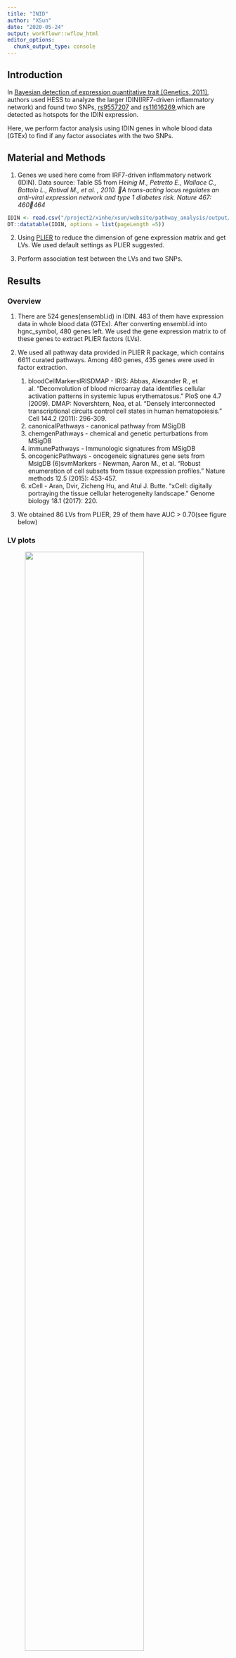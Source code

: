 ```yaml
---
title: "INID"
author: "XSun"
date: "2020-05-24"
output: workflowr::wflow_html
editor_options:
  chunk_output_type: console
---
```


## Introduction

In [Bayesian detection of expression quantitative trait [Genetics, 2011]](https://www.ncbi.nlm.nih.gov/pmc/articles/PMC3241411/), authors used HESS to analyze the larger IDIN(IRF7-driven inflammatory network) and found two SNPs, [rs9557207](https://www.ncbi.nlm.nih.gov/snp/rs9557207) and [rs11616269](https://www.ncbi.nlm.nih.gov/snp/rs11616269),which are detected as hotspots for the IDIN expression. 

Here, we perform factor analysis using IDIN genes in whole blood data (GTEx) to find if any factor associates with the two SNPs. 

## Material and Methods

1. Genes we used here come from IRF7-driven inflammatory network (IDIN).
Data source: Table S5 from *Heinig M., Petretto E., Wallace C., Bottolo L., Rotival M., et al. , 2010. A trans-acting locus regulates an anti-viral expression network and type 1 diabetes risk. Nature 467: 460464*

```r
IDIN <- read.csv("/project2/xinhe/xsun/website/pathway_analysis/output/IDIN.csv", header = T)
DT::datatable(IDIN, options = list(pageLength =5))

```

2. Using [PLIER](https://github.com/wgmao/PLIER) to reduce the dimension of gene expression matrix and get LVs. We used default settings as PLIER suggested. 

3. Perform association test between the LVs and two SNPs.

## Results

### Overview

1. There are 524 genes(ensembl.id) in IDIN. 483 of them have expression data in whole blood data (GTEx). After converting ensembl.id into hgnc_symbol, 480 genes left. We used the gene expression matrix to of these genes to extract PLIER factors (LVs). 

2.  We used all pathway data provided in PLIER R package, which contains 6611 curated pathways. Among 480 genes, 435 genes were used in factor extraction.

    (1) bloodCellMarkersIRISDMAP - 
    IRIS: Abbas, Alexander R., et al. "Deconvolution of blood microarray data identifies cellular activation patterns in systemic lupus erythematosus." PloS one 4.7 (2009).
    DMAP: Novershtern, Noa, et al. "Densely interconnected transcriptional circuits control cell states in human hematopoiesis." Cell 144.2 (2011): 296-309.
    (2) canonicalPathways  - canonical pathway from MSigDB
    (3) chemgenPathways - chemical and genetic perturbations from MSigDB
    (4) immunePathways  - Immunologic signatures from MSigDB
    (5) oncogenicPathways - oncogeneic signatures gene sets from MsigDB
    (6)svmMarkers - Newman, Aaron M., et al. "Robust enumeration of cell subsets from tissue expression profiles." Nature methods 12.5 (2015): 453-457.
    (7) xCell - Aran, Dvir, Zicheng Hu, and Atul J. Butte. "xCell: digitally portraying the tissue cellular heterogeneity landscape." Genome biology 18.1 (2017): 220.

3. We obtained 86 LVs from PLIER, 29 of them have AUC > 0.70(see figure below)

### LV plots

<figure class="half">
    <img src="https://github.com/xsun1229/pathway_analysis/raw/master/output/Umat_wb_idin.jpeg" width="80%">
</figure>

x-axis shows the name of LVs and y-axis shows the pathway names related to each LVs.

### Association test

We performed linear regression for LVs ~ snp. 

```r
  ### k indicates the kth LV
  y <- as.numeric(LVs[,k])   ## kth LV
  x <- as.numeric(geno_2snp[,1])   ## genotype of rs11616269
  
  pval_snp1[k] <- summary(lm(y ~ x))$coefficients[2,4]  ## pval of F-statistics in y ~ x regression
  rsq_snp1[k] <- summary(lm(y ~ x))$r.squared    ## r-squared of the regression
```

We made a histogram to show the pvalue distribution. 

<figure class="half">
    <img src="https://github.com/xsun1229/pathway_analysis/raw/master/output/rs11616269_pval.jpeg" width="80%">
</figure>

<figure class="half">
    <img src="https://github.com/xsun1229/pathway_analysis/raw/master/output/rs9557207_pval.jpeg" width="80%">
</figure>

The table below shows the detailed results of the linear regression. 

Notations: **LV_AUC** is an indicator to show the confidence that LV will associate with some pathways. AUV > 0.7 means high confidence. **pval** is the pvalue of F-statistics in regression. **rsq** is the r-squared of the regression.

```r
LV_AUC <- apply(plierResult$Uauc, 2, max)  ### plierResult is the results of factor extraction.
```

```r
load("/project2/xinhe/xsun/website/pathway_analysis/output/summary_assoc_2snp.rdata")
DT::datatable(summary, options = list(pageLength =20))

```

